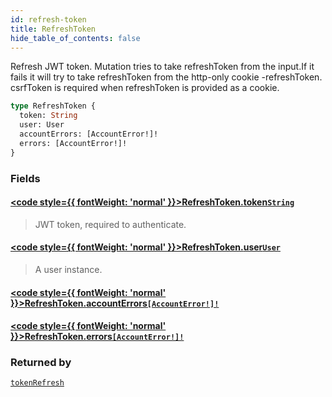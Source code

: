 ```yaml
---
id: refresh-token
title: RefreshToken
hide_table_of_contents: false
---
```








Refresh JWT token. Mutation tries to take refreshToken from the input.If it fails it will try to take refreshToken from the http-only cookie -refreshToken. csrfToken is required when refreshToken is provided as a cookie.

```graphql
type RefreshToken {
  token: String
  user: User
  accountErrors: [AccountError!]!
  errors: [AccountError!]!
}
```


### Fields

#### [<code style={{ fontWeight: 'normal' }}>RefreshToken.<b>token</b></code>](#)<Bullet />[`String`](../../../developer/api-reference/scalars/string) <Badge class="secondary" text="scalar"/>
> JWT token, required to authenticate.
> 

#### [<code style={{ fontWeight: 'normal' }}>RefreshToken.<b>user</b></code>](#)<Bullet />[`User`](../../../developer/api-reference/objects/user) <Badge class="secondary" text="object"/>
> A user instance.
> 

#### [<code style={{ fontWeight: 'normal' }}>RefreshToken.<b>accountErrors</b></code>](#)<Bullet />[`[AccountError!]!`](../../../developer/api-reference/objects/account-error) <Badge class="secondary" text="non-null"/> <Badge class="secondary" text="object"/>
> 
> 

#### [<code style={{ fontWeight: 'normal' }}>RefreshToken.<b>errors</b></code>](#)<Bullet />[`[AccountError!]!`](../../../developer/api-reference/objects/account-error) <Badge class="secondary" text="non-null"/> <Badge class="secondary" text="object"/>
> 
> 



### Returned by

[`tokenRefresh`](../../../developer/api-reference/mutations/token-refresh)  <Badge class="secondary" text="mutation"/>



